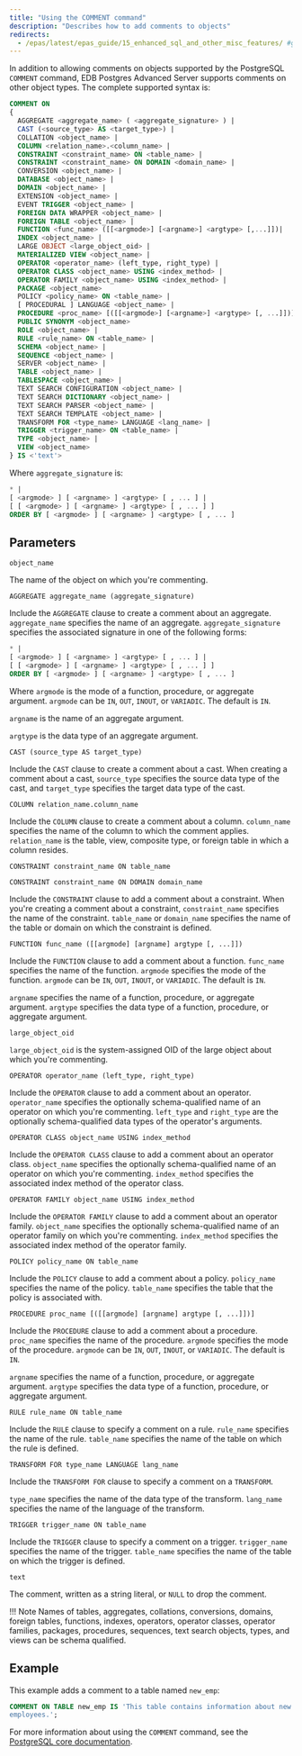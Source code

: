 ```yaml
---
title: "Using the COMMENT command"
description: "Describes how to add comments to objects"
redirects:
  - /epas/latest/epas_guide/15_enhanced_sql_and_other_misc_features/ #generated for docs/epas/reorg-role-use-case-mode
---
```


In addition to allowing comments on objects supported by the PostgreSQL `COMMENT` command, EDB Postgres Advanced Server supports comments on other object types. The complete supported syntax is:

```sql
COMMENT ON
{
  AGGREGATE <aggregate_name> ( <aggregate_signature> ) |
  CAST (<source_type> AS <target_type>) |
  COLLATION <object_name> |
  COLUMN <relation_name>.<column_name> |
  CONSTRAINT <constraint_name> ON <table_name> |
  CONSTRAINT <constraint_name> ON DOMAIN <domain_name> |
  CONVERSION <object_name> |
  DATABASE <object_name> |
  DOMAIN <object_name> |
  EXTENSION <object_name> |
  EVENT TRIGGER <object_name> |
  FOREIGN DATA WRAPPER <object_name> |
  FOREIGN TABLE <object_name> |
  FUNCTION <func_name> ([[<argmode>] [<argname>] <argtype> [,...]])|
  INDEX <object_name> |
  LARGE OBJECT <large_object_oid> |
  MATERIALIZED VIEW <object_name> |
  OPERATOR <operator_name> (left_type, right_type) |
  OPERATOR CLASS <object_name> USING <index_method> |
  OPERATOR FAMILY <object_name> USING <index_method> |
  PACKAGE <object_name>
  POLICY <policy_name> ON <table_name> |
  [ PROCEDURAL ] LANGUAGE <object_name> |
  PROCEDURE <proc_name> [([[<argmode>] [<argname>] <argtype> [, ...]])]
  PUBLIC SYNONYM <object_name>
  ROLE <object_name> |
  RULE <rule_name> ON <table_name> |
  SCHEMA <object_name> |
  SEQUENCE <object_name> |
  SERVER <object_name> |
  TABLE <object_name> |
  TABLESPACE <object_name> |
  TEXT SEARCH CONFIGURATION <object_name> |
  TEXT SEARCH DICTIONARY <object_name> |
  TEXT SEARCH PARSER <object_name> |
  TEXT SEARCH TEMPLATE <object_name> |
  TRANSFORM FOR <type_name> LANGUAGE <lang_name> |
  TRIGGER <trigger_name> ON <table_name> |
  TYPE <object_name> |
  VIEW <object_name>
} IS <'text'>
```

Where `aggregate_signature` is:

```sql
* |
[ <argmode> ] [ <argname> ] <argtype> [ , ... ] |
[ [ <argmode> ] [ <argname> ] <argtype> [ , ... ] ]
ORDER BY [ <argmode> ] [ <argname> ] <argtype> [ , ... ]
```

## Parameters

`object_name`

The name of the object on which you're commenting.

`AGGREGATE aggregate_name (aggregate_signature)`

Include the `AGGREGATE` clause to create a comment about an aggregate. `aggregate_name` specifies the name of an aggregate. `aggregate_signature` specifies the associated signature in one of the following forms:

```sql
* |
[ <argmode> ] [ <argname> ] <argtype> [ , ... ] |
[ [ <argmode> ] [ <argname> ] <argtype> [ , ... ] ]
ORDER BY [ <argmode> ] [ <argname> ] <argtype> [ , ... ]
```

Where `argmode` is the mode of a function, procedure, or aggregate argument. `argmode` can be `IN`, `OUT`, `INOUT`, or `VARIADIC`. The default is `IN`.

`argname` is the name of an aggregate argument.

`argtype` is the data type of an aggregate argument.

`CAST (source_type AS target_type)`

Include the `CAST` clause to create a comment about a cast. When creating a comment about a cast, `source_type` specifies the source data type of the cast, and `target_type` specifies the target data type of the cast.

`COLUMN relation_name.column_name`

Include the `COLUMN` clause to create a comment about a column. `column_name` specifies the name of the column to which the comment applies. `relation_name` is the table, view, composite type, or foreign table in which a column resides.

`CONSTRAINT constraint_name ON table_name`

`CONSTRAINT constraint_name ON DOMAIN domain_name`

Include the `CONSTRAINT` clause to add a comment about a constraint. When you're creating a comment about a constraint, `constraint_name` specifies the name of the constraint. `table_name` or `domain_name` specifies the name of the table or domain on which the constraint is defined.

`FUNCTION func_name ([[argmode] [argname] argtype [, ...]])`

Include the `FUNCTION` clause to add a comment about a function. `func_name` specifies the name of the function. `argmode` specifies the mode of the function. `argmode` can be `IN`, `OUT`, `INOUT`, or `VARIADIC`. The default is `IN`.

`argname` specifies the name of a function, procedure, or aggregate argument. `argtype` specifies the data type of a function, procedure, or aggregate argument.

`large_object_oid`

`large_object_oid` is the system-assigned OID of the large object about which you're commenting.

`OPERATOR operator_name (left_type, right_type)`

Include the `OPERATOR` clause to add a comment about an operator. `operator_name` specifies the optionally schema-qualified name of an operator on which you're commenting. `left_type` and `right_type` are the optionally schema-qualified data types of the operator's arguments.

`OPERATOR CLASS object_name USING index_method`

Include the `OPERATOR CLASS` clause to add a comment about an operator class. `object_name` specifies the optionally schema-qualified name of an operator on which you're commenting. `index_method` specifies the associated index method of the operator class.

`OPERATOR FAMILY object_name USING index_method`

Include the `OPERATOR FAMILY` clause to add a comment about an operator family. `object_name` specifies the optionally schema-qualified name of an operator family on which you're commenting. `index_method` specifies the associated index method of the operator family.

`POLICY policy_name ON table_name`

Include the `POLICY` clause to add a comment about a policy. `policy_name` specifies the name of the policy. `table_name` specifies the table that the policy is associated with.

`PROCEDURE proc_name [([[argmode] [argname] argtype [, ...]])]`

Include the `PROCEDURE` clause to add a comment about a procedure. `proc_name` specifies the name of the procedure. `argmode` specifies the mode of the procedure. `argmode` can be `IN`, `OUT`, `INOUT`, or `VARIADIC`. The default is `IN`.

`argname` specifies the name of a function, procedure, or aggregate argument. `argtype` specifies the data type of a function, procedure, or aggregate argument.

`RULE rule_name ON table_name`

Include the `RULE` clause to specify a comment on a rule. `rule_name` specifies the name of the rule. `table_name` specifies the name of the table on which the rule is defined.

`TRANSFORM FOR type_name LANGUAGE lang_name`

Include the `TRANSFORM FOR` clause to specify a comment on a `TRANSFORM`.

`type_name` specifies the name of the data type of the transform. `lang_name` specifies the name of the language of the transform.

`TRIGGER trigger_name ON table_name`

Include the `TRIGGER` clause to specify a comment on a trigger. `trigger_name` specifies the name of the trigger. `table_name` specifies the name of the table on which the trigger is defined.

`text`

The comment, written as a string literal, or `NULL` to drop the comment.

!!! Note
    Names of tables, aggregates, collations, conversions, domains, foreign tables, functions, indexes, operators, operator classes, operator families, packages, procedures, sequences, text search objects, types, and views can be schema qualified.

## Example

This example adds a comment to a table named `new_emp`:

```sql
COMMENT ON TABLE new_emp IS 'This table contains information about new
employees.';
```

For more information about using the `COMMENT` command, see the [PostgreSQL core documentation](https://www.postgresql.org/docs/current/static/sql-comment.html).

